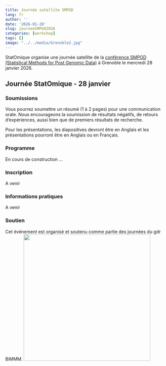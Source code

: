 ```yaml
---
title: Journée satellite SMPGD
lang: fr
author: ''
date: '2026-01-28'
slug: journeeSMPGD2026
categories: [workshop]
tags: []
image: "../../media/Grenoble2.jpg"
---
```


StatOmique organise une journée satellite de la [conférence SMPGD (Statistical Methods for Post Genomic Data)](https://smpgd2026.sciencesconf.org)
à Grenoble le mercredi 28 janvier 2026.


## Journée StatOmique - 28 janvier

### Soumissions

Vous pourrez soumettre un résumé (1 à 2 pages) pour une communication orale. Nous encourageons la soumission de résultats négatifs, de retours d'expériences, aussi bien que de premiers résultats de recherche.

Pour les présentations, les diapositives devront être en Anglais et les présentations pourront être en Anglais ou en Français.

### Programme

En cours de construction ...


### Inscription

A venir

### Informations pratiques

A venir

### Soutien

Cet événement est organisé et soutenu comme partie des journées du gdr BiMMM. <img src="../../../../media/LOGO-GDR_BIMMM.png" width="400"/>
